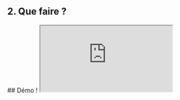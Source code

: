 
<section>

## 2. Que faire ?

</section>
<section>
## Démo !

<iframe
	src="https://cartes.app/?style=protomaps#12.27/48.09885/-1.64697"
	style={{
		width: '80vw',
		height: '65vh'
		}}
/>
<aside>

Carte ; recherche vers Manufacture ; favori ; café pour la pause ; wikimedia ; panoramax ; rentrer chez moi ce soir ; rentrer à Rennes dimanche ; plans ; ligne SNCF ; horaires.

</aside>
</section>

<section>

#### Créer une startup de cartes ?

Quelle startup privée française a réussi à bousculer un GAFAM établi ?

Viamichelin ? Mappy (RATP) ? Qwant (OVH, Maps ⚰️) ?

</section>
<section>

> Le marché français est désormais archidominé par Google Maps et Waze, ex-start-up israélienne racheté par Google 1,15 milliard de dollars en 2013. "Ces deux applications dominent toujours très largement le marché français, constate Bertrand Krug, directeur du département internet de Médiamétrie. Et leur écart continue de croître chaque année avec les concurrents."
>
> - En novembre 2019, <em>Google Maps comptait près de 36 millions</em> de visiteurs uniques mensuels
> - suivi par <em>Waze à 14,5 millions</em> selon Médiamétrie. La suite est une survivance de la France des cartes imprimées avant chaque départ. Celui d'avant l'hégémonie de la Silicon Valley.
> - L'antique Mappy, propriétaire de Solocal depuis 2000 [RATP en 2024], complète le tableau avec <em>10 millions de visiteurs uniques pour Mappy</em>.
> - La quatrième place, avec un maigre <em>6 millions de visiteurs, est occupée par ViaMichelin</em>. TomTom n'arrive qu'en huitième position et perd 13% de visiteurs en un an.

[Source Challenges / Médiamétrie](https://www.challenges.fr/high-tech/calculs-d-itineraires-en-15-ans-google-maps-et-waze-sont-devenus-incontournables_699369)

</section>

<section>

#### L'IGN sort les crocs

![](/sotm/cartes-ign-inter.png)

<aside>
    Appli découverte après le lancement de mon projet.

    L'une des premières fois qu'on directeur d'administration parle de la
    nécessaire remise en question du monopole des GAFAM ?

</aside>
</section>

<section>

#### Principes fixés

- code ouvert
- arrêter les silos, privilégier l'appli unifiée (les bus et les horaires du boulanger !)
- connecter toutes les sources de données publiques et ouvertes

</section>
<section>

#### Principes (suite)

- s'ancrer dans un futur de mobilité écologique sans pétrole

</section>
<section>

#### Principes (suite)

- sur le web, pas les stores des concurrents (pour l'instant, ue...)
- pas de favoritisme payant dans les résultats (aussi appelée "pub")

</section>

<section>

#### Que penser des avis ?

- [Tech Trash "Tout est faux" : l'histoire d'une canular qui devient le restaurant le plus prisé de Londres](https://techtrash.kessel.media/posts/pst_c0feccc4802b4c9ca64dd5e4e8d98ac5/tout-est-faux)
- NYT 2024 : on ne fait plus la différence entre les commentaires de LLM et les humains

[![](https://static01.nyt.com/images/2024/06/26/dining/26AI-Review-Hands/26AI-Review-Hands-superJumbo.jpg?quality=75&auto=webp)](https://www.nytimes.com/2024/06/24/dining/ai-restaurant-reviews.html?smid=nytcore-ios-share&referringSource=articleShare&sgrp=c-cb)

</section>
<section>

### Comment installer cartes.app ?

[📌](https://cartes.app)

<aside>

- ouvrir son store d'application universel et libre, disponible sur toutes les plateformes
- installer l'application
- l'ouvrir
- voilà

</aside>
</section>
<section>

![](/sotm/cartes-sur-le-web.png)

</section>
<section>

## Pas d'appli en _store_ ?

Un risque d'audience évident, mais :

- trop coûteux de maintenir plusieurs plateformes
- trop risqué de dépendre des concurrents
- le Web est puissant, juste sous-investi

<aside>Anecdote react-modal-sheet : cette bibliothèque parmi les plus populaires pour faire l'encart sur mobile est complètement bugguée hors Safari iPhone, parce que plus personne ne fait de site Web mobile morderne.</aside>
</section>
